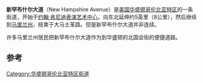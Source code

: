 {{noteTA
|1=zh-cn:弗吉尼亚; zh-tw:維吉尼亞; zh-hk:維珍尼亞;
}}
{{Infobox street
| name                    =新罕布什尔大道
| native_name             =New Hampshire Avenue
| image                   =New Hampshire Avenue and 22nd Street.JPG
| location                = [[美国|美国]][[华盛顿哥伦比亚特区|华盛顿哥伦比亚特区]]
| direction_a             = 南
| terminus_a              = [[水门大厦|水门大厦]]
| direction_b             = 北
| terminus_b              = {{jct|state=MD|MD|650|road=东大道}}
| junction                = 弗吉尼亚大道<br>{{jct|state=DC|US|29|road=[[华盛顿圆环|华盛顿圆环]]}}<br>[[杜邦圆环|杜邦圆环]]<br>{{jct|state=DC|US|29|name1=乔治亚大道}}<br>格兰特圆环<br>北国会街
| commissioning_date      =1907
| construction_start_date = 1908
}}
'''新罕布什尔大道'''（New Hampshire Avenue）是[[美国|美国]][[华盛顿哥伦比亚特区|华盛顿哥伦比亚特区]]的一条街道，开始于[[约翰·肯尼迪表演艺术中心|约翰·肯尼迪表演艺术中心]]，向东北延伸约5英里（8公里），然后继续到[[马里兰州|马里兰州]]，结束于大马士革路。但是新罕布什尔大道并非连续。 

许多马里兰州居民把新罕布什尔大道作为到华盛顿的北国会街的便捷道路。

==参考==
{{reflist}}
{{华盛顿哥伦比亚特区街道}}
[[Category:华盛顿哥伦比亚特区街道|Category:华盛顿哥伦比亚特区街道]]